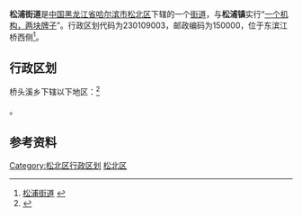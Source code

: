 {{中国乡级行政区
| 行政区全称 = 松浦街道
| 景观照片文件名 =
| 景观照片描述 =
| 汉语拼音 =
| 通用拼音 =
| 注音符號 =
| 其它标音类型1 =
| 其它标音1 =
| 其它标音类型2 =
| 其它标音2 =
| 其它语言类型1 =
| 其它语言地名1 =
| 其它语言类型2 =
| 其它语言地名2 =
| 上级行政区 = [[黑龙江省|黑龙江省]][[哈尔滨市|哈尔滨市]]
| 行政区类别 = [[街道|街道]]
| LowerDivisions =  3个居委会、9个村委会
| 行政区划代码 = 230109003
| 地理坐标 =
| 总面积 = 
| 户籍人口 = 
| 户籍人口年份 =
| 常住人口 = 
| 常住人口年份 =
| 人口密度 =
| 行政区划 = 
| 官方网站 =
| 政府驻地 = 
| 邮政编码 =150000
| 毗邻行政区 =
| 位置图文件名 =
| 位置图描述 =
}}

'''松浦街道'''是[[中国|中国]][[黑龙江省|黑龙江省]][[哈尔滨市|哈尔滨市]][[松北区|松北区]]下辖的一个[[街道|街道]]，与'''松浦镇'''实行“[[一个机构，两块牌子|一个机构，两块牌子]]”。行政区划代码为230109003，邮政编码为150000，位于东滨江桥西侧<ref>[http://www.chinaquhua.cn/heilongjiang/ 松浦街道] {{webarchive|url=https://web.archive.org/web/20110822123644/http://www.chinaquhua.cn/heilongjiang/ |date=2011-08-22 }}</ref>。

== 行政区划 ==

桥头溪乡下辖以下地区：<ref>{{PRC admin/ref sgc|23/01/09/003/000}}</ref>

{{PRC admin/children|23/01/09/003/000}}。

==参考资料==
{{reflist}}

{{哈尔滨市松北区行政区划}}

[[Category:松北区行政区划|Category:松北区行政区划]]
[[Category:哈尔滨市街道|松北区]]